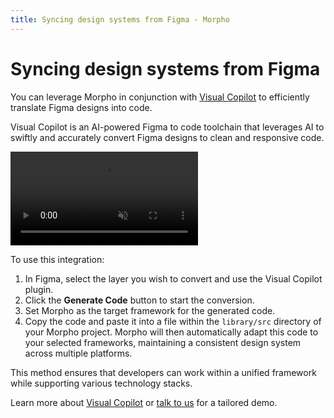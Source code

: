 ```yaml
---
title: Syncing design systems from Figma - Morpho
---
```


# Syncing design systems from Figma

You can leverage Morpho in conjunction with [Visual Copilot](https://www.builder.io/m/design-to-code) to efficiently translate Figma designs into code.

Visual Copilot is an AI-powered Figma to code toolchain that leverages AI to swiftly and accurately convert Figma designs to clean and responsive code.

<video
  autoplay
  playsInline
  muted
  loop
  src="https://cdn.builder.io/o/assets%2FYJIGb4i01jvw0SRdL5Bt%2F65d28d32b11d4577b116d6853dd72ce8%2Fcompressed?apiKey=YJIGb4i01jvw0SRdL5Bt&token=65d28d32b11d4577b116d6853dd72ce8&alt=media&optimized=true"
/>

To use this integration:

1. In Figma, select the layer you wish to convert and use the Visual Copilot plugin.
2. Click the **Generate Code** button to start the conversion.
3. Set Morpho as the target framework for the generated code.
4. Copy the code and paste it into a file within the `library/src` directory of your Morpho project. Morpho will then automatically adapt this code to your selected frameworks, maintaining a consistent design system across multiple platforms.

This method ensures that developers can work within a unified framework while supporting various technology stacks.

Learn more about [Visual Copilot](https://www.builder.io/c/docs/visual-copilot) or [talk to us](https://www.builder.io/m/demo?utm_source=builder-docs-morpho&utm_campaign=builder-docs&utm_medium=website) for a tailored demo.
